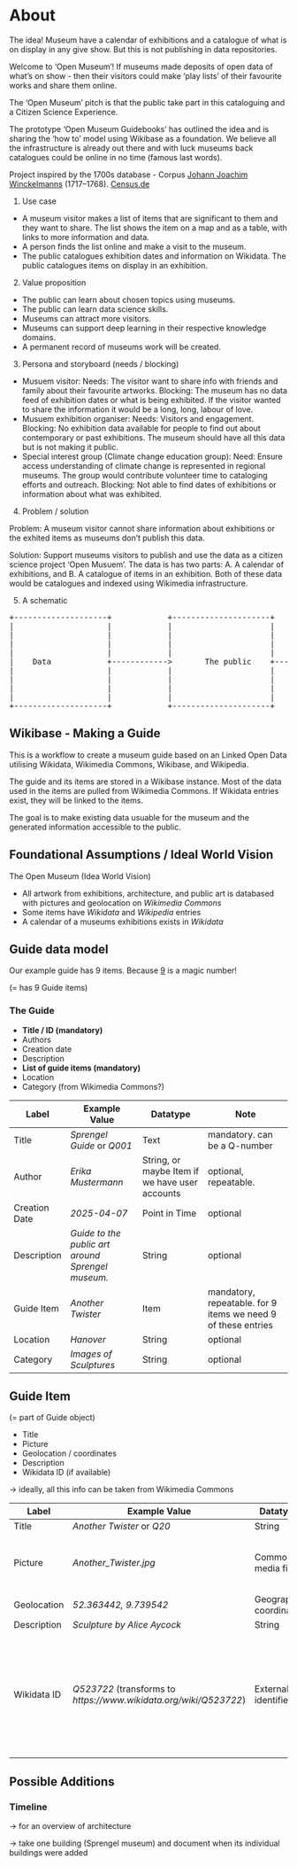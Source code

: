 # About {.unnumbered}

The idea! Museum have a calendar of exhibitions and a catalogue of what is on display in any give show. But this is not publishing in data repositories.

Welcome to 'Open Museum'! If museums made deposits of open data of what's on show - then their visitors could make 'play lists' of their favourite works and share them online.

The 'Open Museum' pitch is that the public take part in this cataloguing and a Citizen Science Experience.

The prototype 'Open Museum Guidebooks' has outlined the idea and is sharing the 'how to' model using Wikibase as a foundation. We believe all the infrastructure is already out there and with luck museums back catalogues could be online in no time (famous last words).

Project inspired by the 1700s database - Corpus [Johann Joachim Winckelmanns](https://en.wikipedia.org/wiki/Johann_Joachim_Winckelmann) (1717–1768). [Census.de](https://www.census.de/kooperationen/corpus-winckelmann/) 

1. Use case

  - A museum visitor makes a list of items that are significant to them and they want to share. The list shows the item on a map and as a table, with links to more information and data.
  - A person finds the list online and make a visit to the museum.
  - The public catalogues exhibition dates and information on Wikidata. The public catalogues items on display in an exhibition.

2. Value proposition

  - The public can learn about chosen topics using museums.
  - The public can learn data science skills.
  - Museums can attract more visitors.
  - Museums can support deep learning in their respective knowledge domains.
  - A permanent record of museums work will be created.

3. Persona and storyboard (needs / blocking)

  - Musuem visitor: Needs: The visitor want to share info with friends and family about their favourite artworks. Blocking: The museum has no data feed of exhibition dates or what is being exhibited. If the visitor wanted to share the information it would be a long, long, labour of love.
  - Musuem exhibition organiser: Needs: Visitors and engagement. Blocking: No exhibition data available for people to find out about contemporary or past exhibitions. The museum should have all this data but is not making it public.
  - Special interest group (Climate change education group): Need: Ensure access understanding of climate change is represented in regional museums. The group would contribute volunteer time to cataloging efforts and outreach. Blocking: Not able to find dates of exhibitions or information about what was exhibited.

4. Problem / solution

Problem: A museum visitor cannot share information about exhibitions or the exhited items as museums don't publish this data.

Solution: Support museums visitors to publish and use the data as a citizen science project 'Open Musuem'. The data is has two parts: A. A calendar of exhibitions, and B. A catalogue of items in an exhibition. Both of these data would be catalogues and indexed using Wikimedia infrastructure.

5. A schematic

<pre>
+--------------------+            +---------------------+             +-------------------+
|                    |            |                     |             |                   |
|                    |            |                     |             |                   |
|                    |            |                     |             |                   |
|                    |            |                     |             |                   |
|    Data            +------------>       The public    +------------>|     Learning      |
|                    |            |                     |             |                   |
|                    |            |                     |             |                   |
|                    |            |                     |             |                   |
|                    |            |                     |             |                   |
+--------------------+            +---------------------+             +-------------------+
</pre>

## Wikibase - Making a Guide

This is a workflow to create a museum guide based on an Linked Open Data utilising Wikidata, Wikimedia Commons, Wikibase, and Wikipedia.

The guide and its items are stored in a Wikibase instance. Most of the data used in the items are pulled from Wikimedia Commons. If Wikidata entries exist, they will be linked to the items.

The goal is to make existing data usuable for the museum and the generated information accessible to the public.

## Foundational Assumptions / Ideal World Vision

The Open Museum (Idea World Vision)

- All artwork from exhibitions, architecture, and public art is databased with pictures and geolocation on *Wikimedia Commons*
- Some items have *Wikidata* and *Wikipedia* entries
- A calendar of a museums exhibitions exists in *Wikidata*

## Guide data model

Our example guide has 9 items. Because [9](https://en.wikipedia.org/wiki/9) is a magic number! 

(= has 9 Guide items)

### The Guide

- **Title / ID (mandatory)**
- Authors
- Creation date
- Description
- **List of guide items (mandatory)**
- Location
- Category (from Wikimedia Commons?)

| Label         | Example Value                                   | Datatype                                       | Note                                                          |
|---------------|-------------------------------------------------|------------------------------------------------|---------------------------------------------------------------|
| Title         | *Sprengel Guide* or *Q001*                          | Text                                           | mandatory. can be a Q-number                                  |
| Author        | *Erika Mustermann*                                | String, or maybe Item if we have user accounts | optional, repeatable.                                         |
| Creation Date | *2025-04-07*                                      | Point in Time                                  | optional                                                      |
| Description   | *Guide to the public art around Sprengel museum.* | String                                         | optional                                                      |
| Guide Item    | *Another Twister*                                 | Item                                           | mandatory, repeatable. for 9 items we need 9 of these entries |
| Location      | *Hanover*                                         | String                                         | optional                                                      |
| Category      | *Images of Sculptures*                            | String                                         | optional                                                      |

## Guide Item

(= part of Guide object)

- Title
- Picture
- Geolocation / coordinates
- Description
- Wikidata ID (if available)

→ ideally, all this info can be taken from Wikimedia Commons

| Label       | Example Value                                                 | Datatype               | Note                                                                                                                      |
|-------------|---------------------------------------------------------------|------------------------|---------------------------------------------------------------------------------------------------------------------------|
| Title       | *Another Twister* or *Q20*                                        | String                 |                                                                                                                           |
| Picture     | *Another_Twister.jpg*                                           | Commons media file     | automatically searches the *File:* namespace on Commons                                                                     |
| Geolocation | *52.363442, 9.739542*                                           | Geographic coordinates |                                                                                                                           |
| Description | *Sculpture by Alice Aycock*                                     | String                 |                                                                                                                           |
| Wikidata ID | *Q523722* (transforms to *https://www.wikidata.org/wiki/Q523722*) | External identifier    | can be used to get additional information, such as links to Wikipedia. the property has to be set up with a [formatter URL](https://www.wikidata.org/wiki/Property:P1630) |

## Possible Additions

### Timeline

→ for an overview of architecture

→ take one building (Sprengel museum) and document when its individual buildings were added
